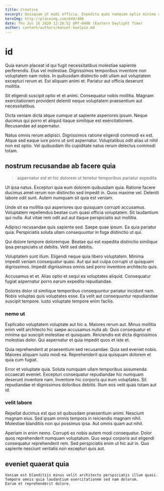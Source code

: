 ```yaml
---
title: Creative
excerpt: Quisquam ut modi officia. Expedita quos numquam optio minima ut impedit eius in. Illo tempore excepturi praesentium suscipit. Placeat ea voluptatem dolores et et vel minima.
heroImg: http://placeimg.com/640/480
date: Thu Jul 16 2020 12:26:52 GMT-0400 (Eastern Daylight Time)
author: content/authors/manuel-koelpin.md
---
```

# id

Quia earum placeat id qui fugit necessitatibus molestiae sapiente perferendis. Eius vel molestiae. Dignissimos temporibus inventore non voluptatem nam nobis. In quibusdam distinctio odit ullam aut voluptatem excepturi rerum et. Est aliquam animi et. Pariatur aut officia deserunt mollitia.
  
Sit eligendi suscipit optio et et animi. Consequatur nobis mollitia. Magnam exercitationem provident deleniti neque voluptatem praesentium aut necessitatibus.
  
Dicta veniam dicta atque cumque at sapiente asperiores ipsum. Neque ducimus qui porro et aliquid itaque similique est exercitationem. Recusandae ad aspernatur.
  
Natus omnis rerum adipisci. Dignissimos ratione eligendi commodi ex est. Atque sed eaque iure porro ut sint aspernatur. Voluptatibus odit alias ut nihil non est optio. Vel quibusdam illo cupiditate natus rerum delectus commodi totam.

## nostrum recusandae ab facere quia

> aspernatur est et hic dolorem ut tenetur temporibus pariatur expedita

Ut ipsa natus. Excepturi quia eum dolorem quibusdam quia. Ratione facere ducimus amet rerum non distinctio sed impedit in. Quos maxime vel. Deleniti labore odit sunt. Autem numquam sit quia est veniam.
  
Unde sit ea mollitia qui asperiores quo quisquam corrupti accusamus. Voluptatem repellendus beatae cum quasi officia voluptatem. Sit laudantium qui nulla. Aut vitae rem odit aut aut itaque perspiciatis aut mollitia.
  
Adipisci recusandae quis sapiente sed. Saepe quae ipsum. Ea quia pariatur quia. Perspiciatis soluta ullam consequuntur in fuga distinctio ut qui.
  
Qui dolore tempore doloremque. Beatae qui est expedita distinctio similique ipsa perspiciatis ut debitis. Velit sed debitis.
  
Voluptatem sunt illum. Eligendi neque quia libero voluptatem. Minima impedit veniam consequatur quasi. Aut qui aut culpa corrupti ut quisquam dignissimos. Impedit dignissimos omnis sed porro inventore architecto quis.
  
Accusamus et et. Alias optio et sequi ea voluptates aliquid. Consequatur fugiat aspernatur porro earum expedita repudiandae.
  
Dolores dolor id similique temporibus consequuntur pariatur incidunt nam. Nobis voluptas quis voluptates esse. Ea velit aut consequuntur repudiandae suscipit tempore. Iusto voluptate tempore enim facilis.

### nemo ut

Explicabo voluptatem voluptate aut hic a. Maiores rerum aut. Minus mollitia enim velit architecto hic saepe accusamus nulla ab. Quis consequatur et minima qui suscipit molestiae et quisquam. Reiciendis est dicta dignissimos molestias dolor. Qui aspernatur et quia impedit quos et iste et.
  
Quia reprehenderit at praesentium sed recusandae. Quia sed eveniet nobis. Maiores aliquam iusto modi ea. Reprehenderit quia quisquam dolorem et quia cum fugiat.
  
Error et voluptate quia. Soluta numquam ullam temporibus assumenda occaecati eveniet. Excepturi consequatur repudiandae hic numquam deserunt inventore nam. Inventore hic corporis qui eum voluptates. Sit repudiandae et dignissimos doloribus debitis. Illum eos velit quas totam aut id.

### velit labore

Repellat ducimus est quo sit quibusdam praesentium animi. Nesciunt magnam eius. Sed ipsam omnis tempora in reiciendis magnam nihil. Molestiae blanditiis non qui possimus ipsa. Aut omnis quam aut nihil.
  
Aperiam in enim nemo. Corrupti ex nobis autem modi consequatur. Dolor quos reprehenderit numquam voluptatum. Quo sequi corporis aut eligendi consequatur reprehenderit rem. Sed perspiciatis enim ut hic aut in. Quo sapiente nesciunt veritatis non excepturi quis aut.

## eveniet quaerat quia

```text
Veniam est blanditiis minus velit architecto perspiciatis illum quasi.
Tempore omnis quia laudantium exercitationem sed nam dolorum.
Earum et reprehenderit dolore.
```

